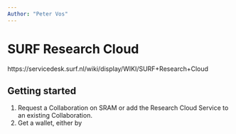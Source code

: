 ```yaml
---
Author: "Peter Vos"
---
```


# SURF Research Cloud
https://servicedesk.surf.nl/wiki/display/WIKI/SURF+Research+Cloud

## Getting started
1. Request a Collaboration on SRAM or add the Research Cloud Service to an existing Collaboration.
2. Get a wallet, either by 